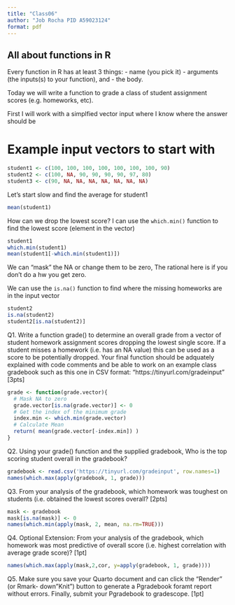 ```yaml
---
title: "Class06"
author: "Job Rocha PID A59023124"
format: pdf
---
```


## All about functions in R

Every function in R has at least 3 things:
  - name (you pick it)
  - arguments (the inputs(s) to your function), and
  - the body.
  
Today we will write a function to grade a class of student assignment scores (e.g. homeworks, etc).

First I will work with a simplfied vector input where I know where the answer should be

# Example input vectors to start with
```r
student1 <- c(100, 100, 100, 100, 100, 100, 100, 90)
student2 <- c(100, NA, 90, 90, 90, 90, 97, 80)
student3 <- c(90, NA, NA, NA, NA, NA, NA, NA)
```

Let's start slow and find the average for student1
```r
mean(student1)
```

How can we drop the lowest score? I can use the `which.min()` function to find the lowest score (element in the vector)
```r
student1
which.min(student1)
mean(student1[-which.min(student1)])
```

We can "mask" the NA or change them to be zero, The rational here is if you don't do a hw you get zero.

We can use the `is.na()` function to find where the missing homeworks are in the input vector
```r
student2
is.na(student2)
student2[is.na(student2)]
```


Q1. Write a function grade() to determine an overall grade from a vector of student homework assignment scores dropping the lowest single score. If a student misses a homework (i.e. has an NA value) this can be used as a score to be potentially dropped. Your final function should be adquately explained with code comments and be able to work on an example class gradebook such as this one in CSV format: “https://tinyurl.com/gradeinput” [3pts]
```r
grade <- function(grade.vector){
  # Mask NA to zero
  grade.vector[is.na(grade.vector)] <- 0
  # Get the index of the minimum grade
  index.min <- which.min(grade.vector)
  # Calculate Mean
  return( mean(grade.vector[-index.min]) ) 
}
```

Q2. Using your grade() function and the supplied gradebook, Who is the top scoring student overall in the gradebook?
```r
gradebook <- read.csv('https://tinyurl.com/gradeinput', row.names=1)
names(which.max(apply(gradebook, 1, grade)))

```

Q3. From your analysis of the gradebook, which homework was toughest on students (i.e. obtained the lowest scores overall? [2pts]
```r
mask <- gradebook
mask[is.na(mask)] <- 0
names(which.min(apply(mask, 2, mean, na.rm=TRUE)))
```

Q4. Optional Extension: From your analysis of the gradebook, which homework was most predictive of overall score (i.e. highest correlation with average grade score)? [1pt]
```r
names(which.max(apply(mask,2,cor, y=apply(gradebook, 1, grade))))
```

Q5. Make sure you save your Quarto document and can click the “Render” (or Rmark- down”Knit”) button to generate a Pgradebook foramt report without errors. Finally, submit your Pgradebook to gradescope. [1pt]
